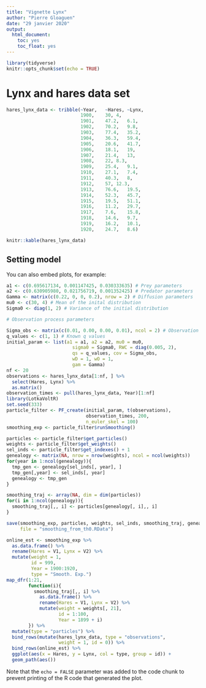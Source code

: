 ```yaml
---
title: "Vignette Lynx"
author: "Pierre Gloaguen"
date: "29 janvier 2020"
output: 
  html_document:
    toc: yes
    toc_float: yes
---
```


```r
library(tidyverse)
knitr::opts_chunk$set(echo = TRUE)
```

# Lynx and hares data set

```r
hares_lynx_data <- tribble(~Year,	~Hares,	~Lynx,
                           1900,	30,	4,
                           1901,	47.2,	6.1,
                           1902,	70.2,	9.8,
                           1903,	77.4,	35.2,
                           1904,	36.3,	59.4,
                           1905,	20.6,	41.7,
                           1906,	18.1,	19,
                           1907,	21.4,	13,
                           1908,	22,	8.3,
                           1909,	25.4,	9.1,
                           1910,	27.1,	7.4,
                           1911,	40.3,	8,
                           1912,	57,	12.3,
                           1913,	76.6,	19.5,
                           1914,	52.3,	45.7,
                           1915,	19.5,	51.1,
                           1916,	11.2,	29.7,
                           1917,	7.6,	15.8,
                           1918,	14.6,	9.7,
                           1919,	16.2,	10.1,
                           1920,	24.7,	8.6)
```

```r
knitr::kable(hares_lynx_data)
```


## Setting model

You can also embed plots, for example:

```r
a1 <- c(0.695617134, 0.001147425, 0.030333635) # Prey parameters
a2 <- c(0.630905980, 0.021756719, 0.001352425) # Predator parameters
Gamma <- matrix(c(0.22, 0, 0, 0.2), nrow = 2) # Diffusion parameters
mu0 <- c(30, 4) # Mean of the inital distribution
Sigma0 <- diag(1, 2) # Variance of the initial distribution

# Observation process parameters

Sigma_obs <- matrix(c(0.01, 0.00, 0.00, 0.01), ncol = 2) # Observation noise
q_values <- c(1, 1) # Known q values
initial_param <- list(a1 = a1, a2 = a2, mu0 = mu0,
                        sigma0 = Sigma0, RWC = diag(0.005, 2), 
                        qs = q_values, cov = Sigma_obs,
                        wD = 1, wO = 1,
                        gam = Gamma)
nf <- 20
observations <- hares_lynx_data[1:nf, ] %>% 
  select(Hares, Lynx) %>% 
  as.matrix()
observation_times <- pull(hares_lynx_data, Year)[1:nf]
library(LotkaVoltR)
set.seed(333)
particle_filter <- PF_create(initial_param, t(observations),
                             observation_times, 200,
                             n_euler_skel = 100)
smoothing_exp <- particle_filter$runSmoothing()
```

```r
particles <- particle_filter$get_particles()
weights <- particle_filter$get_weights()
sel_inds <- particle_filter$get_indexes() + 1
genealogy <- matrix(NA, nrow = nrow(weights), ncol = ncol(weights))
for(year in 1:ncol(genealogy)){
  tmp_gen <- genealogy[sel_inds[, year], ]
  tmp_gen[,year] <- sel_inds[, year]
  genealogy <- tmp_gen
}

smoothing_traj <- array(NA, dim = dim(particles))
for(i in 1:ncol(genealogy)){
  smoothing_traj[,, i] <- particles[genealogy[, i],, i]
}

save(smoothing_exp, particles, weights, sel_inds, smoothing_traj, genealogy,
     file = "smoothing_from_th0.RData")
```


```r
online_est <- smoothing_exp %>% 
  as.data.frame() %>% 
  rename(Hares = V1, Lynx = V2) %>%
  mutate(weight = 1,
         id = 999,
         Year = 1900:1920,
         type = "Smooth. Exp.")
map_dfr(1:21, 
        function(i){
          smoothing_traj[,, i] %>% 
            as.data.frame() %>% 
            rename(Hares = V1, Lynx = V2) %>%
            mutate(weight = weights[, 21],
                   id = 1:100,
                   Year = 1899 + i)
        }) %>% 
  mutate(type = "particles") %>% 
  bind_rows(mutate(hares_lynx_data, type = "observations",
                   weight = 1, id = 0)) %>% 
  bind_rows(online_est) %>% 
  ggplot(aes(x = Hares, y = Lynx, col = type, group = id)) +
  geom_path(aes())
```



Note that the `echo = FALSE` parameter was added to the code chunk to prevent printing of the R code that generated the plot.

